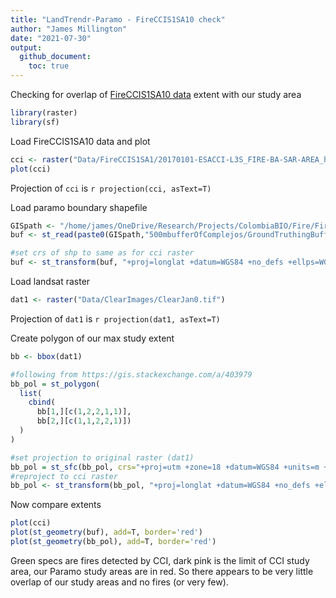 ```yaml
---
title: "LandTrendr-Paramo - FireCCIS1SA10 check"
author: "James Millington"
date: "2021-07-30"
output: 
  github_document:
    toc: true
---
```


Checking for overlap of [FireCCIS1SA10 data](https://geogra.uah.es/fire_cci/fireccis1sa10.php) extent with our study area 

```r
library(raster)
library(sf)
```

Load FireCCIS1SA10 data and plot
```r
cci <- raster("Data/FireCCIS1SA1/20170101-ESACCI-L3S_FIRE-BA-SAR-AREA_h21v16-fv1.0/20170101-ESACCI-L3S_FIRE-BA-SAR-AREA_h21v16-fv1.0-JD.tif")
plot(cci)
```

Projection of `cci` is `r projection(cci, asText=T)`

Load paramo boundary shapefile
```r
GISpath <- "/home/james/OneDrive/Research/Projects/ColombiaBIO/Fire/Fire GIS Files/" #linux
buf <- st_read(paste0(GISpath,"500mbufferOfComplejos/GroundTruthingBuffer500m.shp"))

#set crs of shp to same as for cci raster
buf <- st_transform(buf, "+proj=longlat +datum=WGS84 +no_defs +ellps=WGS84 +towgs84=0,0,0")
```

Load landsat raster
```r
dat1 <- raster("Data/ClearImages/ClearJan0.tif")
```

Projection of `dat1` is `r projection(dat1, asText=T)`

Create polygon of our max study extent
```r
bb <- bbox(dat1)

#following from https://gis.stackexchange.com/a/403979
bb_pol = st_polygon(
  list(
    cbind(
      bb[1,][c(1,2,2,1,1)], 
      bb[2,][c(1,1,2,2,1)])
  )
)

#set projection to original raster (dat1)
bb_pol = st_sfc(bb_pol, crs="+proj=utm +zone=18 +datum=WGS84 +units=m +no_defs +ellps=WGS84 +towgs84=0,0,0")
#reproject to cci raster
bb_pol <- st_transform(bb_pol, "+proj=longlat +datum=WGS84 +no_defs +ellps=WGS84 +towgs84=0,0,0")
```

Now compare extents
```r
plot(cci)
plot(st_geometry(buf), add=T, border='red')
plot(st_geometry(bb_pol), add=T, border='red')
```

Green specs are fires detected by CCI, dark pink is the limit of CCI study area, our Paramo study areas are in red. So there appears to be very little  overlap of our study areas and no fires (or very few). 